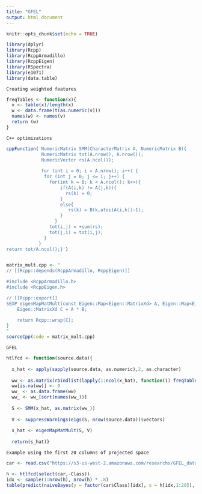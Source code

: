 ```yaml
---
title: "GFEL"
output: html_document
---
```


```r
knitr::opts_chunk$set(echo = TRUE)
```


```r
library(dplyr)
library(Rcpp)
library(RcppArmadillo)
library(RcppEigen)
library(RSpectra)
library(e1071)
library(data.table)
```


` Creating weighted features `

```r
freqTables <- function(x){
  v <- table(x)/length(x)
  w <- data.frame(t(as.numeric(v)))
  names(w) <- names(v)
  return (w)
}
```


` C++ optimizations `

```r
cppFunction('NumericMatrix SMM(CharacterMatrix A, NumericMatrix B){
             NumericMatrix tot(A.nrow(), A.nrow());
             NumericVector rs(A.ncol());
              
             for (int i = 0; i < A.nrow(); i++) {
              for (int j = 0; j <= i; j++) {
                for(int k = 0; k < A.ncol(); k++){
                    if(A(i,k) != A(j,k)){
                      rs(k) = 0;
                    }
                    else{
                       rs(k) = B(k,atoi(A(i,k))-1);
                    }
                  }
                tot(i,j) = +sum(rs);
                tot(j,i) = tot(i,j);
              }
            }
return tot/A.ncol();}')


matrix_mult.cpp <- "
// [[Rcpp::depends(RcppArmadillo, RcppEigen)]]

#include <RcppArmadillo.h>
#include <RcppEigen.h>

// [[Rcpp::export]]
SEXP eigenMapMatMult(const Eigen::Map<Eigen::MatrixXd> A, Eigen::Map<Eigen::MatrixXd> B){
    Eigen::MatrixXd C = A * B;

    return Rcpp::wrap(C);
}
"
sourceCpp(code = matrix_mult.cpp)
```

` GFEL `

```r
htlfcd <- function(source.data){
  
  x_hat <- apply(sapply(source.data, as.numeric),2, as.character)
  
  ww <- as.matrix(rbindlist(lapply(1:ncol(x_hat), function(i) freqTables(x_hat[,i])), fill = T))
  ww[is.na(ww)] <- 0
  ww_ <- as.data.frame(ww)
  ww_ <- ww_[sort(names(ww_))]
  
  S <- SMM(x_hat, as.matrix(ww_))
  
  V <- suppressWarnings(eigs(S, nrow(source.data))$vectors)
  
  s_hat <- eigenMapMatMult(S, V)
  
  return(s_hat)}
```

` Example using the first 20 columns of projected space `

```r

car <- read.csv("https://s3-us-west-2.amazonaws.com/researchs/GFEL_data/car.csv")

h <- htlfcd(select(car,-Class))
idx <- sample(1:nrow(h), nrow(h) * .8)
table(predict(naiveBayes(y = factor(car$Class)[idx], x = h[idx,1:20]), h[-idx,1:20]), car$Class[-idx])
```
